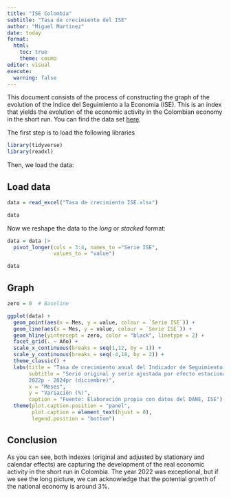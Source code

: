 ```yaml
---
title: "ISE Colombia"
subtitle: "Tasa de crecimiento del ISE"
author: "Miguel Martinez"
date: today
format: 
  html:
    toc: true
    theme: cosmo
editor: visual
execute:
  warning: false
---
```


This document consists of the process of constructing the graph of the evolution of the Indice del Seguimiento a la Economía (ISE). This is an index that yields the evolution of the economic activity in the Colombian economy in the short run. You can find the data set [here](https://www.dane.gov.co/index.php/estadisticas-por-tema/cuentas-nacionales/indicador-de-seguimiento-a-la-economia-ise).

The first step is to load the following libraries

```r

library(tidyverse)
library(readxl)

```

Then, we load the data:

## Load data

```r

data = read_excel("Tasa de crecimiento ISE.xlsx")

data
```

Now we reshape the data to the *long* or *stacked* format:

```r

data = data |> 
  pivot_longer(cols = 3:4, names_to ="Serie ISE",
               values_to = "value")

data
```

## Graph

```r

zero = 0  # Baseline

ggplot(data) +
  geom_point(aes(x = Mes, y = value, colour = `Serie ISE`)) +
  geom_line(aes(x = Mes, y = value, colour = `Serie ISE`)) +
  geom_hline(yintercept = zero, color = "black", linetype = 2) +
  facet_grid(. ~ Año) +
  scale_x_continuous(breaks = seq(1,12, by = 1)) +
  scale_y_continuous(breaks = seq(-4,18, by = 2)) +
  theme_classic() +
  labs(title = "Tasa de crecimiento anual del Indicador de Seguimiento a la Economía (ISE)",
       subtitle = "Serie original y serie ajustada por efecto estacional y calendario
       2022p - 2024pr (diciembre)",
       x = "Meses",
       y = "Variación (%)",
       caption = "Fuente: Elaboración propia con datos del DANE, ISE") +
  theme(plot.caption.position = "panel",
        plot.caption = element_text(hjust = 0),
        legend.position = "bottom")

```

## Conclusion

As you can see, both indexes (original and adjusted by stationary and calendar effects) are capturing the development of the real economic activity in the short run in Colombia. The year 2022 was exceptional, but if we see the long picture, we can acknowledge that the potential growth of the national economy is around 3%.
